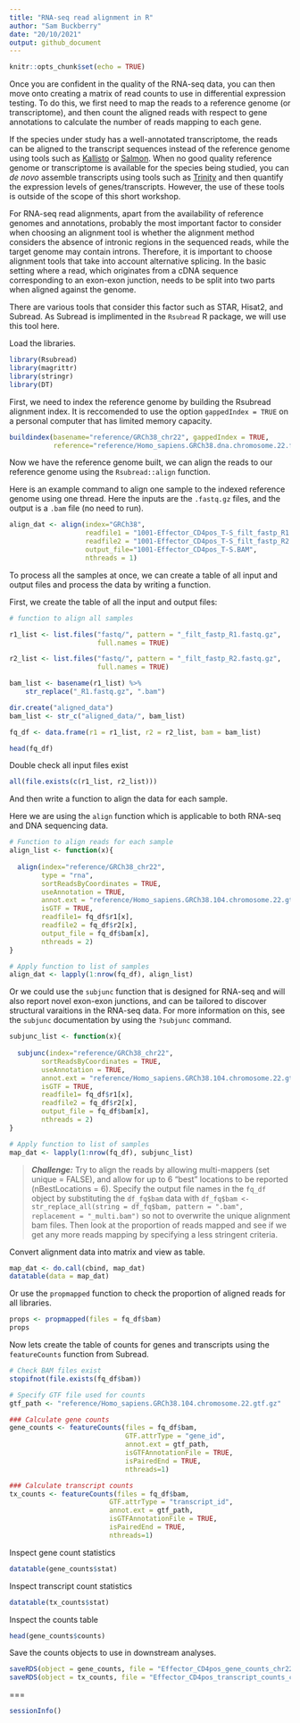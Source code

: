 ```yaml
---
title: "RNA-seq read alignment in R"
author: "Sam Buckberry"
date: "20/10/2021"
output: github_document
---
```


```r
knitr::opts_chunk$set(echo = TRUE)
```

Once you are confident in the quality of the RNA-seq data, you can then move onto creating a matrix of read counts to use in differential expression testing. To do this, we first need to map the reads to a reference genome (or transcriptome), and then count the aligned reads with respect to gene annotations to calculate the number of reads mapping to each gene.

If the species under study has a well-annotated transcriptome, the reads can be aligned to the transcript sequences instead of the reference genome using tools such as [Kallisto](https://pachterlab.github.io/kallisto/about) or [Salmon](https://salmon.readthedocs.io/en/latest/salmon.html). When no good quality reference genome or transcriptome is available for the species being studied, you can *de novo* assemble transcripts using tools such as [Trinity](https://github.com/trinityrnaseq/trinityrnaseq/wiki) and then quantify the expression levels of genes/transcripts. However, the use of these tools is outside of the scope of this short workshop. 

For RNA-seq read alignments, apart from the availability of reference genomes and annotations, probably the most important factor to consider when choosing an alignment tool is whether the alignment method considers the absence of intronic regions in the sequenced reads, while the target genome may contain introns. Therefore, it is important to choose alignment tools that take into account alternative splicing. In the basic setting where a read, which originates from a cDNA sequence corresponding to an exon-exon junction, needs to be split into two parts when aligned against the genome.

There are various tools that consider this factor such as STAR, Hisat2, and Subread. As Subread is implimented in the `Rsubread` R package, we will use this tool here.

Load the libraries.
```r
library(Rsubread)
library(magrittr)
library(stringr)
library(DT)
```

First, we need to index the reference genome by building the Rsubread alignment index. It is reccomended to use the option `gappedIndex = TRUE` on a personal computer that has limited memory capacity. 
```r
buildindex(basename="reference/GRCh38_chr22", gappedIndex = TRUE,
           reference="reference/Homo_sapiens.GRCh38.dna.chromosome.22.fa.gz")
```

Now we have the reference genome built, we can align the reads to our reference genome using the `Rsubread::align` function. 

Here is an example command to align one sample to the indexed reference genome using one thread. Here the inputs are the `.fastq.gz` files, and the output is a `.bam` file (no need to run). 
```r
align_dat <- align(index="GRCh38",
                   readfile1 = "1001-Effector_CD4pos_T-S_filt_fastp_R1.fastq.gz",
                   readfile2 = "1001-Effector_CD4pos_T-S_filt_fastp_R2.fastq.gz",
                   output_file="1001-Effector_CD4pos_T-S.BAM",
                   nthreads = 1)
```

To process all the samples at once, we can create a table of all input and output files and process the data by writing a function.  

First, we create the table of all the input and output files:  
```r
# function to align all samples

r1_list <- list.files("fastq/", pattern = "_filt_fastp_R1.fastq.gz",
                      full.names = TRUE)

r2_list <- list.files("fastq/", pattern = "_filt_fastp_R2.fastq.gz",
                      full.names = TRUE)

bam_list <- basename(r1_list) %>%
    str_replace("_R1.fastq.gz", ".bam")

dir.create("aligned_data")
bam_list <- str_c("aligned_data/", bam_list)

fq_df <- data.frame(r1 = r1_list, r2 = r2_list, bam = bam_list)

head(fq_df)
```

Double check all input files exist
```r
all(file.exists(c(r1_list, r2_list)))
```

And then write a function to align the data for each sample.  

Here we are using the `align` function which is applicable to both RNA-seq and DNA sequencing data.  
```r
# Function to align reads for each sample
align_list <- function(x){
  
  align(index="reference/GRCh38_chr22",
        type = "rna",
        sortReadsByCoordinates = TRUE,
        useAnnotation = TRUE,
        annot.ext = "reference/Homo_sapiens.GRCh38.104.chromosome.22.gtf.gz",
        isGTF = TRUE,
        readfile1= fq_df$r1[x],
        readfile2 = fq_df$r2[x],
        output_file = fq_df$bam[x],
        nthreads = 2)
}

# Apply function to list of samples
align_dat <- lapply(1:nrow(fq_df), align_list)
```

Or we could use the `subjunc` function that is designed for RNA-seq and will also report novel exon-exon junctions, and can be tailored to discover structural varaitions in the RNA-seq data. For more information on this, see the `subjunc` documentation by using the `?subjunc` command.  
```r
subjunc_list <- function(x){
  
  subjunc(index="reference/GRCh38_chr22",
        sortReadsByCoordinates = TRUE,
        useAnnotation = TRUE,
        annot.ext = "reference/Homo_sapiens.GRCh38.104.chromosome.22.gtf.gz",
        isGTF = TRUE,
        readfile1= fq_df$r1[x],
        readfile2 = fq_df$r2[x],
        output_file = fq_df$bam[x],
        nthreads = 2)
}

# Apply function to list of samples
map_dat <- lapply(1:nrow(fq_df), subjunc_list)
```

> **_Challenge:_** Try to align the reads by allowing multi-mappers (set unique = FALSE), and allow for up to 6 “best” locations to be reported (nBestLocations = 6). Specify the output file names in the `fq_df` object by substituting the `df_fq$bam` data with `df_fq$bam <- str_replace_all(string = df_fq$bam, pattern = ".bam", replacement = "_multi.bam")` so not to overwrite the unique alignment bam files. Then look at the proportion of reads mapped and see if we get any more reads mapping by specifying a less stringent criteria.

Convert alignment data into matrix and view as table. 
```r
map_dat <- do.call(cbind, map_dat)
datatable(data = map_dat)
```

Or use the `propmapped` function to check the proportion of aligned reads for all libraries. 
```r
props <- propmapped(files = fq_df$bam)
props
```

Now lets create the table of counts for genes and transcripts using the `featureCounts` function from Subread. 
```r
# Check BAM files exist
stopifnot(file.exists(fq_df$bam))

# Specify GTF file used for counts
gtf_path <- "reference/Homo_sapiens.GRCh38.104.chromosome.22.gtf.gz"

### Calculate gene counts
gene_counts <- featureCounts(files = fq_df$bam,
                             GTF.attrType = "gene_id",
                             annot.ext = gtf_path,
                             isGTFAnnotationFile = TRUE,
                             isPairedEnd = TRUE,
                             nthreads=1)

### Calculate transcript counts
tx_counts <- featureCounts(files = fq_df$bam,
                         GTF.attrType = "transcript_id",
                         annot.ext = gtf_path,
                         isGTFAnnotationFile = TRUE,
                         isPairedEnd = TRUE,
                         nthreads=1)
```

Inspect gene count statistics
```r
datatable(gene_counts$stat)
```

Inspect transcript count statistics
```r
datatable(tx_counts$stat)
```

Inspect the counts table
```r
head(gene_counts$counts)
```

Save the counts objects to use in downstream analyses.
```r
saveRDS(object = gene_counts, file = "Effector_CD4pos_gene_counts_chr22.Rds")
saveRDS(object = tx_counts, file = "Effector_CD4pos_transcript_counts_chr22.Rds")
```

===

```r
sessionInfo()
```


